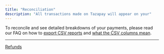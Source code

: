 ```yaml
---
title: "Reconciliation"
description: "All transactions made on Tazapay will appear on your"
---
```


To reconcile and see detailed breakdowns of your payments, please read our FAQ on how to [export CSV reports](https://support.tazapay.com/how-do-i-export-csv-for-payment-reconciliation) and [what the CSV columns mean](https://support.tazapay.com/what-do-the-columns-in-the-exported-csv-file-mean).

***

[Refunds](/docs/refunds)
